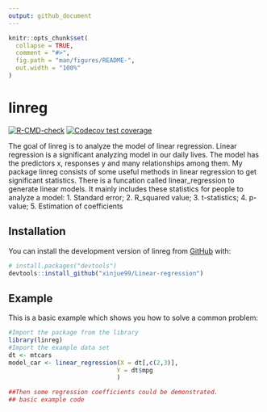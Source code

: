 ```yaml
---
output: github_document
---
```


<!-- README.md is generated from README.Rmd. Please edit that file -->

```r
knitr::opts_chunk$set(
  collapse = TRUE,
  comment = "#>",
  fig.path = "man/figures/README-",
  out.width = "100%"
)
```

# linreg

<!-- badges: start -->
[![R-CMD-check](https://github.com/xinjue99/Linear-regression/actions/workflows/R-CMD-check.yaml/badge.svg)](https://github.com/xinjue99/Linear-regression/actions/workflows/R-CMD-check.yaml)
[![Codecov test coverage](https://codecov.io/gh/xinjue99/Linear-regression/branch/master/graph/badge.svg)](https://app.codecov.io/gh/xinjue99/Linear-regression?branch=master)
<!-- badges: end -->

The goal of linreg is to analyze the model of linear regression. Linear regression is a significant analyzing model in our daily lives. The model has the predictors x, responses y and many relationships among them. My package linreg consists of some useful methods in linear regression to get significant statistics. There is a funcation called linear_regression to generate linear models.
It mainly includes these statistics for people to analyze a model:
1. Standard error; 
2. R_squared value; 
3. t-statistics;
4. p-value; 
5. Estimation of coefficients

## Installation

You can install the development version of linreg from [GitHub](https://github.com/) with:

``` r
# install.packages("devtools")
devtools::install_github("xinjue99/Linear-regression")
```

## Example

This is a basic example which shows you how to solve a common problem:

```r
#Import the package from the library
library(linreg)
#Import the example data set
dt <- mtcars
model_car <- linear_regression(X = dt[,c(2,3)],
                              Y = dt$mpg
                              )

##Then some regression coefficients could be demonstrated.
## basic example code
```


